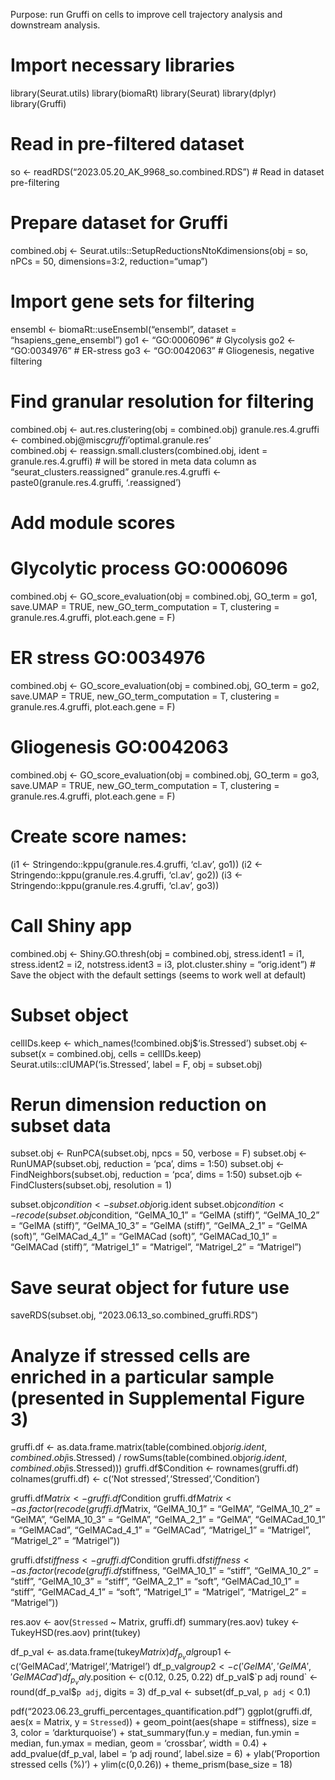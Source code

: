 Purpose: run Gruffi on cells to improve cell trajectory analysis and downstream analysis.

# Import necessary libraries
library(Seurat.utils)
library(biomaRt)
library(Seurat)
library(dplyr)
library(Gruffi)

# Read in pre-filtered dataset
so <- readRDS("2023.05.20_AK_9968_so.combined.RDS") # Read in dataset pre-filtering

# Prepare dataset for Gruffi
combined.obj <- Seurat.utils::SetupReductionsNtoKdimensions(obj = so, nPCs = 50, dimensions=3:2, reduction="umap")

# Import gene sets for filtering
ensembl <- biomaRt::useEnsembl("ensembl", dataset = "hsapiens_gene_ensembl")
go1 <- "GO:0006096" # Glycolysis
go2 <- "GO:0034976" # ER-stress
go3 <- "GO:0042063" # Gliogenesis, negative filtering

# Find granular resolution for filtering
combined.obj <- aut.res.clustering(obj = combined.obj)
granule.res.4.gruffi <- combined.obj@misc$gruffi$'optimal.granule.res'	
combined.obj <- reassign.small.clusters(combined.obj, ident = granule.res.4.gruffi) # will be stored in meta data column as "seurat_clusters.reassigned"
granule.res.4.gruffi <- paste0(granule.res.4.gruffi, '.reassigned')

# Add module scores
# Glycolytic process	GO:0006096
combined.obj <- GO_score_evaluation(obj = combined.obj, GO_term = go1, save.UMAP = TRUE, new_GO_term_computation = T, clustering = granule.res.4.gruffi, plot.each.gene = F)

# ER stress 	GO:0034976
combined.obj <- GO_score_evaluation(obj = combined.obj, GO_term = go2, save.UMAP = TRUE, new_GO_term_computation = T, clustering = granule.res.4.gruffi, plot.each.gene = F)

# Gliogenesis		GO:0042063
combined.obj <- GO_score_evaluation(obj = combined.obj, GO_term = go3, save.UMAP = TRUE, new_GO_term_computation = T, clustering = granule.res.4.gruffi, plot.each.gene = F)

# Create score names:
(i1 <- Stringendo::kppu(granule.res.4.gruffi, 'cl.av', go1))
(i2 <- Stringendo::kppu(granule.res.4.gruffi, 'cl.av', go2))
(i3 <- Stringendo::kppu(granule.res.4.gruffi, 'cl.av', go3))

# Call Shiny app
combined.obj <- Shiny.GO.thresh(obj = combined.obj,
                                stress.ident1 = i1,
                                stress.ident2 = i2,
                                notstress.ident3 = i3,
                                plot.cluster.shiny = "orig.ident")
# Save the object with the default settings (seems to work well at default)

# Subset object
cellIDs.keep <- which_names(!combined.obj$'is.Stressed')
subset.obj <- subset(x = combined.obj, cells = cellIDs.keep)  
Seurat.utils::clUMAP('is.Stressed', label = F, obj = subset.obj)

# Rerun dimension reduction on subset data
subset.obj <- RunPCA(subset.obj, npcs = 50, verbose = F)
subset.obj <- RunUMAP(subset.obj, reduction = 'pca', dims = 1:50)
subset.obj <- FindNeighbors(subset.obj, reduction = 'pca', dims = 1:50)
subset.ojb <- FindClusters(subset.obj, resolution = 1)

subset.obj$condition <- subset.obj$orig.ident
subset.obj$condition <- recode(subset.obj$condition,
                               "GelMA_10_1" = "GelMA (stiff)",
                               "GelMA_10_2" = "GelMA (stiff)",
                               "GelMA_10_3" = "GelMA (stiff)",
                               "GelMA_2_1" = "GelMA (soft)",
                               "GelMACad_4_1" = "GelMACad (soft)",
                               "GelMACad_10_1" = "GelMACad (stiff)",
                               "Matrigel_1" = "Matrigel",
                               "Matrigel_2" = "Matrigel")


# Save seurat object for future use
saveRDS(subset.obj, "2023.06.13_so.combined_gruffi.RDS")

# Analyze if stressed cells are enriched in a particular sample (presented in Supplemental Figure 3)
gruffi.df <- as.data.frame.matrix(table(combined.obj$orig.ident, combined.obj$is.Stressed) / rowSums(table(combined.obj$orig.ident, combined.obj$is.Stressed)))
gruffi.df$Condition <- rownames(gruffi.df)
colnames(gruffi.df) <- c('Not stressed','Stressed','Condition')

gruffi.df$Matrix <- gruffi.df$Condition
gruffi.df$Matrix <- as.factor(recode(gruffi.df$Matrix,
                                 "GelMA_10_1" = "GelMA",
                                 "GelMA_10_2" = "GelMA",
                                 "GelMA_10_3" = "GelMA",
                                 "GelMA_2_1" = "GelMA",
                                 "GelMACad_10_1" = "GelMACad",
                                 "GelMACad_4_1" = "GelMACad",
                                 "Matrigel_1" = "Matrigel",
                                 "Matrigel_2" = "Matrigel"))

gruffi.df$stiffness <- gruffi.df$Condition
gruffi.df$stiffness <- as.factor(recode(gruffi.df$stiffness,
                                 "GelMA_10_1" = "stiff",
                                 "GelMA_10_2" = "stiff",
                                 "GelMA_10_3" = "stiff",
                                 "GelMA_2_1" = "soft",
                                 "GelMACad_10_1" = "stiff",
                                 "GelMACad_4_1" = "soft",
                                 "Matrigel_1" = "Matrigel",
                                 "Matrigel_2" = "Matrigel"))

res.aov <- aov(`Stressed` ~ Matrix, gruffi.df)
summary(res.aov)
tukey <- TukeyHSD(res.aov)
print(tukey)

df_p_val <- as.data.frame(tukey$Matrix)
df_p_val$group1 <- c('GelMACad','Matrigel','Matrigel')
df_p_val$group2 <- c('GelMA','GelMA','GelMACad')
df_p_val$y.position <- c(0.12, 0.25, 0.22)
df_p_val$`p adj round` <- round(df_p_val$`p adj`, digits = 3)
df_p_val <- subset(df_p_val, `p adj` < 0.1)

pdf("2023.06.23_gruffi_percentages_quantification.pdf")
ggplot(gruffi.df, aes(x = Matrix, y = `Stressed`)) +
  geom_point(aes(shape = stiffness), size = 3, color = 'darkturquoise') +
  stat_summary(fun.y = median, fun.ymin = median, fun.ymax = median, 
               geom = 'crossbar', width = 0.4) +
  add_pvalue(df_p_val, label = 'p adj round', label.size = 6) +
  ylab('Proportion stressed cells (%)') +
  ylim(c(0,0.26)) +
  theme_prism(base_size = 18)
